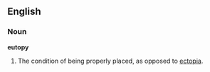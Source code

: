 {{cleanup}}

==English==

===Noun===
'''eutopy'''

<!-- Definition is a best guess -->
# {{medicine}} The condition of being properly placed, as opposed to [[ectopia]].